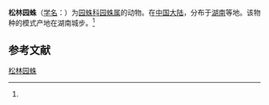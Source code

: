 {{Speciesbox
| name = 松林园蛛
| status = 
| status_system = 
| image = 
| genus = Araneus
| species = pineus
| authority = (Yin et Wang, 1990)<ref name='id13532'>{{cite web| url =http://www.bioinfo.cn/db05/BjdwSpecies.php?action=view&id=13532| title =松林园蛛| work =《中国动物物种编目数据库》| publisher =中国科学院微生物研究所| author =中国科学院动物研究所| accessdate =2009-04-28| deadurl =yes| archiveurl =https://web.archive.org/web/20131203122335/http://www.bioinfo.cn/db05/BjdwSpecies.php?action=view| archivedate =2013-12-03}}</ref>
}}

'''松林园蛛'''（[[学名|学名]]：{{lang|la|''Araneus pineus''}}）为[[园蛛科|园蛛科]][[园蛛属|园蛛属]]的动物。在[[中国大陆|中国大陆]]，分布于[[湖南|湖南]]等地。该物种的模式产地在湖南城步。<ref name='id13532'/>

== 参考文献 ==
{{reflist}}

{{Wikispecies|Araneus pineus}}

[[Category:园蛛属|松林园蛛]]


{{蜘蛛小作品}}